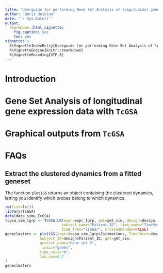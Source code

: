 ```yaml
---
title: "Userguide for performing Gene Set Analysis of longitudinal gene expression measurements with `TcGSA`"
author: "Boris Hejblum"
date: "`r Sys.Date()`"
output: 
  rmarkdown::html_vignette:
    fig_caption: yes
    toc: yes
vignette: >
  %\VignetteIndexEntry{Userguide for performing Gene Set Analysis of longitudinal gene expression measurements with `TcGSA`}
  %\VignetteEngine{knitr::rmarkdown}
  %\VignetteEncoding{UTF-8}
---
```


# Introduction

# Gene Set Analysis of longitudinal gene expression data with `TcGSA`

# Graphical outputs from `TcGSA`

# FAQs

## Extract the clustered dynamics from a fitted geneset

The function `plot1GS` returns an object containing the clustered dynamics, letting you identify which probes belong to which dynamics:
```r
rm(list=ls())
library(TcGSA)
data(data_simu_TcGSA)
tcgsa_sim_1grp <- TcGSA.LR(expr=expr_1grp, gmt=gmt_sim, design=design, 
                          subject_name="Patient_ID", time_name="TimePoint",
                          time_func="linear", crossedRandom=FALSE)
geneclusters <- plot1GS(expr=tcgsa_sim_1grp$Estimations, TimePoint=design$TimePoint, 
       			Subject_ID=design$Patient_ID, gmt=gmt_sim,
       			geneset.name="Gene set 5",
      			 indiv="genes",
       			time_unit="H",
       			lab.cex=0.7
)
geneclusters
```

